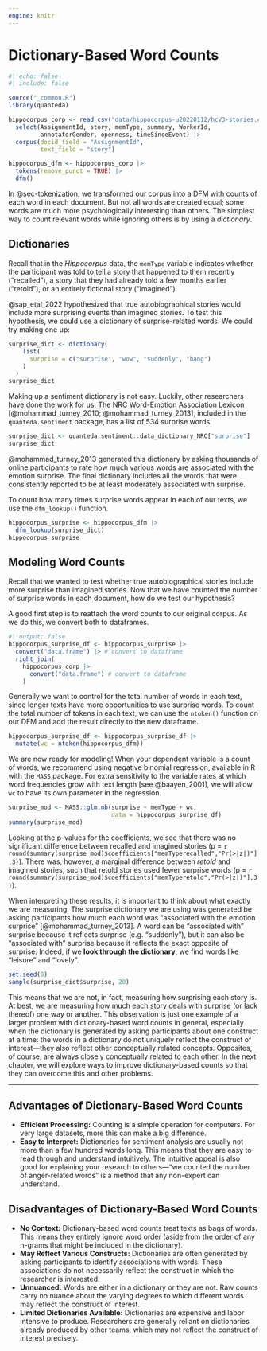 ```yaml
---
engine: knitr
---
```

# Dictionary-Based Word Counts {#sec-word-counting}

```r
#| echo: false
#| include: false

source("_common.R")
library(quanteda)

hippocorpus_corp <- read_csv("data/hippocorpus-u20220112/hcV3-stories.csv") |> 
  select(AssignmentId, story, memType, summary, WorkerId, 
         annotatorGender, openness, timeSinceEvent) |> 
  corpus(docid_field = "AssignmentId", 
         text_field = "story")

hippocorpus_dfm <- hippocorpus_corp |> 
  tokens(remove_punct = TRUE) |> 
  dfm()
```

In @sec-tokenization, we transformed our corpus into a DFM with counts of each word in each document. But not all words are created equal; some words are much more psychologically interesting than others. The simplest way to count relevant words while ignoring others is by using a _dictionary_.

## Dictionaries {#sec-quanteda-dictionaries}

Recall that in the _Hippocorpus_ data, the `memType` variable indicates whether the participant was told to tell a story that happened to them recently ("recalled"), a story that they had already told a few months earlier ("retold"), or an entirely fictional story ("imagined").

@sap_etal_2022 hypothesized that true autobiographical stories would include more surprising events than imagined stories. To test this hypothesis, we could use a dictionary of surprise-related words. We could try making one up:

```r
surprise_dict <- dictionary(
    list(
      surprise = c("surprise", "wow", "suddenly", "bang")
    )
  )
surprise_dict
```

Making up a sentiment dictionary is not easy. Luckily, other researchers have done the work for us: The NRC Word-Emotion Association Lexicon [@mohammad_turney_2010; @mohammad_turney_2013], included in the `quanteda.sentiment` package, has a list of 534 surprise words.

```r
surprise_dict <- quanteda.sentiment::data_dictionary_NRC["surprise"]
surprise_dict
```

@mohammad_turney_2013 generated this dictionary by asking thousands of online participants to rate how much various words are associated with the emotion surprise. The final dictionary includes all the words that were consistently reported to be at least moderately associated with surprise.

To count how many times surprise words appear in each of our texts, we use the `dfm_lookup()` function. 

```r
hippocorpus_surprise <- hippocorpus_dfm |> 
  dfm_lookup(surprise_dict)
hippocorpus_surprise
```

## Modeling Word Counts {#sec-modeling-word-counts}

Recall that we wanted to test whether true autobiographical stories include more surprise than imagined stories. Now that we have counted the number of surprise words in each document, how do we test our hypothesis?

A good first step is to reattach the word counts to our original corpus. As we do this, we convert both to dataframes.

```r
#| output: false
hippocorpus_surprise_df <- hippocorpus_surprise |> 
  convert("data.frame") |> # convert to dataframe
  right_join(
    hippocorpus_corp |> 
      convert("data.frame") # convert to dataframe
    )
```

Generally we want to control for the total number of words in each text, since longer texts have more opportunities to use surprise words. To count the total number of tokens in each text, we can use the `ntoken()` function on our DFM and add the result directly to the new dataframe.

```r
hippocorpus_surprise_df <- hippocorpus_surprise_df |> 
  mutate(wc = ntoken(hippocorpus_dfm))
```

We are now ready for modeling! When your dependent variable is a count of words, we recommend using negative binomial regression, available in R with the `MASS` package. For extra sensitivity to the variable rates at which word frequencies grow with text length [see @baayen_2001], we will allow `wc` to have its own parameter in the regression.

```r
surprise_mod <- MASS::glm.nb(surprise ~ memType + wc,
                             data = hippocorpus_surprise_df)
summary(surprise_mod)
```

Looking at the p-values for the coefficients, we see that there was no significant difference between recalled and imagined stories (p = `r round(summary(surprise_mod)$coefficients["memTyperecalled","Pr(>|z|)"],3)`). There was, however, a marginal difference between _retold_ and imagined stories, such that retold stories used fewer surprise words (p = `r round(summary(surprise_mod)$coefficients["memTyperetold","Pr(>|z|)"],3)`).

When interpreting these results, it is important to think about what exactly we are measuring. The surprise dictionary we are using was generated be asking participants how much each word was "associated with the emotion surprise" [@mohammad_turney_2013]. A word can be "associated with" surprise because it reflects surprise (e.g. "suddenly"), but it can also be "associated with" surprise because it reflects the exact opposite of surprise. Indeed, if we **look through the dictionary**, we find words like "leisure" and "lovely".

```r
set.seed(8)
sample(surprise_dict$surprise, 20)
```

This means that we are not, in fact, measuring how surprising each story is. At best, we are measuring how much each story deals with surprise (or lack thereof) one way or another. This observation is just one example of a larger problem with dictionary-based word counts in general, especially when the dictionary is generated by asking participants about one construct at a time: the words in a dictionary do not uniquely reflect the construct of interest---they also reflect other conceptually related concepts. Opposites, of course, are always closely conceptually related to each other. In the next chapter, we will explore ways to improve dictionary-based counts so that they can overcome this and other problems. 

---

::: {.callout-tip icon="false"}
## Advantages of Dictionary-Based Word Counts

-   **Efficient Processing:** Counting is a simple operation for computers. For very large datasets, more this can make a big difference.
-   **Easy to Interpret:** Dictionaries for sentiment analysis are usually not more than a few hundred words long. This means that they are easy to read through and understand intuitively. The intuitive appeal is also good for explaining your research to others---"we counted the number of anger-related words" is a method that any non-expert can understand.
:::

::: {.callout-important icon="false"}
## Disadvantages of Dictionary-Based Word Counts

-   **No Context:** Dictionary-based word counts treat texts as bags of words. This means they entirely ignore word order (aside from the order of any n-grams that might be included in the dictionary). 
-   **May Reflect Various Constructs:** Dictionaries are often generated by asking participants to identify associations with words. These associations do not necessarily reflect the construct in which the researcher is interested.
-   **Unnuanced:** Words are either in a dictionary or they are not. Raw counts carry no nuance about the varying degrees to which different words may reflect the construct of interest.
-   **Limited Dictionaries Available:** Dictionaries are expensive and labor intensive to produce. Researchers are generally reliant on dictionaries already produced by other teams, which may not reflect the construct of interest precisely.
:::
